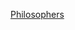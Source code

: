 {{philcentcat|19th}}
{{Commons category|19th-century philosophers}}
{{catmain|現代哲學}}
{{portal|哲學}}


[[Category:19世紀學者|Philosophers]]